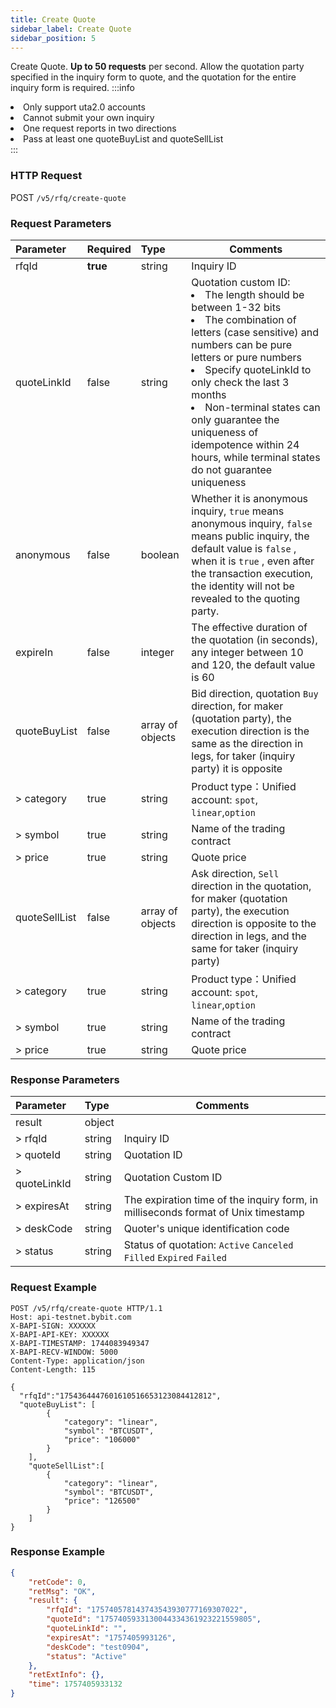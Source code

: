 ```yaml
---
title: Create Quote
sidebar_label: Create Quote
sidebar_position: 5
---
```

Create Quote. **Up to 50 requests** per second.
Allow the quotation party specified in the inquiry form to quote, and the quotation for the entire inquiry form is required.
:::info
<li>Only support uta2.0 accounts</li><li>Cannot submit your own inquiry</li><li>One request reports in two directions</li><li> Pass at least one quoteBuyList and quoteSellList</li>
:::

### HTTP Request
POST `/v5/rfq/create-quote`

### Request Parameters
| Parameter | Required | Type | Comments|
|:----- |:-------|:-----|------ |
|rfqId |**true** |string |Inquiry ID|
|quoteLinkId |false |string |Quotation custom ID: <li>The length should be between 1-32 bits </li> <li>The combination of letters (case sensitive) and numbers can be pure letters or pure numbers </li> <li>Specify quoteLinkId to only check the last 3 months </li><li>Non-terminal states can only guarantee the uniqueness of idempotence within 24 hours, while terminal states do not guarantee uniqueness </li>|
|anonymous |false |boolean |Whether it is anonymous inquiry, `true` means anonymous inquiry, `false` means public inquiry, the default value is `false` , when it is `true` , even after the transaction execution, the identity will not be revealed to the quoting party.|
|expireIn |false |integer |The effective duration of the quotation (in seconds), any integer between 10 and 120, the default value is 60|
|quoteBuyList |false |array of objects |Bid direction, quotation `Buy` direction, for maker (quotation party), the execution direction is the same as the direction in legs, for taker (inquiry party) it is opposite|
|> category |true |string |Product type：Unified account:  `spot`, `linear`,`option` |
|> symbol |true |string |Name of the trading contract |
|> price |true |string |Quote price |
|quoteSellList |false |array of objects |Ask direction, `Sell` direction in the quotation, for maker (quotation party), the execution direction is opposite to the direction in legs, and the same for taker (inquiry party)|
|> category |true |string |Product type：Unified account:  `spot`, `linear`,`option` |
|> symbol |true |string |Name of the trading contract |
|> price |true |string |Quote price |

### Response Parameters
| Parameter | Type | Comments|
|:----- |:-----|----- |
|result |object ||
|> rfqId |string |Inquiry ID |
|> quoteId |string |Quotation ID |
|> quoteLinkId |string |Quotation Custom ID |
|> expiresAt |string |The expiration time of the inquiry form, in milliseconds format of Unix timestamp |
|> deskCode |string |Quoter's unique identification code |
|> status |string |Status of quotation: `Active` `Canceled` `Filled` `Expired` `Failed` |

### Request Example

```http
POST /v5/rfq/create-quote HTTP/1.1
Host: api-testnet.bybit.com
X-BAPI-SIGN: XXXXXX
X-BAPI-API-KEY: XXXXXX
X-BAPI-TIMESTAMP: 1744083949347
X-BAPI-RECV-WINDOW: 5000
Content-Type: application/json
Content-Length: 115

{
  "rfqId":"1754364447601610516653123084412812", 
  "quoteBuyList": [
        {
            "category": "linear",
            "symbol": "BTCUSDT",
            "price": "106000"
        }
    ],
    "quoteSellList":[
        {
            "category": "linear",
            "symbol": "BTCUSDT",
            "price": "126500"
        }
    ]
}

```

### Response Example

```json
{
    "retCode": 0,
    "retMsg": "OK",
    "result": {
        "rfqId": "175740578143743543930777169307022",
        "quoteId": "1757405933130044334361923221559805",
        "quoteLinkId": "",
        "expiresAt": "1757405993126",
        "deskCode": "test0904",
        "status": "Active"
    },
    "retExtInfo": {},
    "time": 1757405933132
}

```
